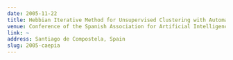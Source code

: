 ```yaml
---
date: 2005-11-22
title: Hebbian Iterative Method for Unsupervised Clustering with Automatic Detection of the Number of Clusters with Discrete Recurrent Networks
venue: Conference of the Spanish Association for Artificial Intelligence (CAEPIA 2005)
link: ~ 
address: Santiago de Compostela, Spain
slug: 2005-caepia
---
```


